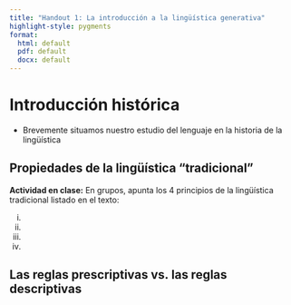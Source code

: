 ```yaml
---
title: "Handout 1: La introducción a la lingüística generativa"
highlight-style: pygments
format:
  html: default
  pdf: default
  docx: default
---
```


# Introducción histórica

- Brevemente situamos nuestro estudio del lenguaje en la historia de la lingüística

## Propiedades de la lingüística “tradicional”

**Actividad en clase:** En grupos, apunta los 4 principios de la lingüística tradicional listado en el texto:

i. 

ii. 

iii. 

iv.

## Las reglas prescriptivas vs. las reglas descriptivas